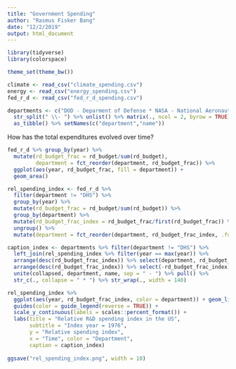 ```yaml
---
title: "Government Spending"
author: "Rasmus Fisker Bang"
date: "12/2/2019"
output: html_document
---
```


```r
library(tidyverse)
library(colorspace)

theme_set(theme_bw())

climate <- read_csv("climate_spending.csv")
energy <- read_csv("energy_spending.csv")
fed_r_d <- read_csv("fed_r_d_spending.csv")

departments <- c("DOD - Deparment of Defense * NASA - National Aeronautics and Space Administration * DOE - Department of Energy * HHS - Department of Health and Human Services * NIH - National Institute of Health * NSF - National Science Foundation * USDA - US Department of Agriculture * Interior - Department of Interior * DOT - Deparment of Transportation * EPA - Environmental Protection Agency * DOC - Department of Corrections * DHS - Department of Homeland Security * VA - Department of Veterands Affairs * Other - other research and development spending") %>% str_split(" \\* ") %>% unlist() %>% 
  str_split(" \\- ") %>% unlist() %>% matrix(., ncol = 2, byrow = TRUE) %>% 
  as_tibble() %>% setNames(c("department","name"))

```

How has the total expenditures evolved over time?

```r

fed_r_d %>% group_by(year) %>% 
  mutate(rd_budget_frac = rd_budget/sum(rd_budget),
         department = fct_reorder(department, rd_budget_frac)) %>% 
  ggplot(aes(year, rd_budget_frac, fill = department)) +
  geom_area()

```


```r

rel_spending_index <- fed_r_d %>% 
  filter(department != "DHS") %>% 
  group_by(year) %>% 
  mutate(rd_budget_frac = rd_budget/sum(rd_budget)) %>% 
  group_by(department) %>% 
  mutate(rd_budget_frac_index = rd_budget_frac/first(rd_budget_frac)) %>% 
  ungroup() %>% 
  mutate(department = fct_reorder(department, rd_budget_frac_index, .fun = last))

caption_index <- departments %>% filter(department != "DHS") %>% 
  left_join(rel_spending_index %>% filter(year == max(year)) %>% 
  arrange(desc(rd_budget_frac_index)) %>% select(department, rd_budget_frac_index)) %>% 
  arrange(desc(rd_budget_frac_index)) %>% select(-rd_budget_frac_index) %>% 
  unite(collapsed, department, name, sep = " - ") %>% pull() %>% 
  str_c(., collapse = " * ") %>% str_wrap(., width = 140)

rel_spending_index %>% 
  ggplot(aes(year, rd_budget_frac_index, color = department)) + geom_line() +
  guides(color = guide_legend(reverse = TRUE)) +
  scale_y_continuous(labels = scales::percent_format()) +
  labs(title = "Relative R&D spending index in the US", 
       subtitle = "Index year = 1976",
       y = "Relative spending index",
       x = "Time", color = "Department", 
       caption = caption_index)
  
ggsave("rel_spending_index.png", width = 10)

```


